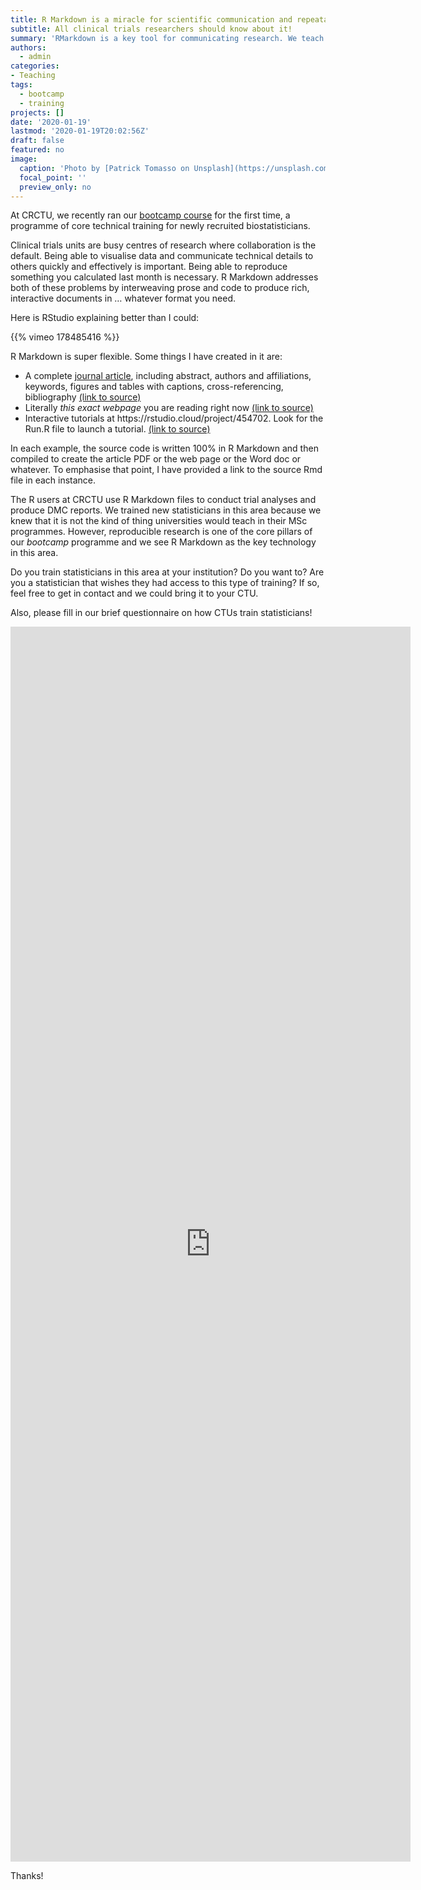 ```yaml
---
title: R Markdown is a miracle for scientific communication and repeatable research
subtitle: All clinical trials researchers should know about it!
summary: 'RMarkdown is a key tool for communicating research. We teach it to new starters at CRCTU.'
authors: 
  - admin
categories:
- Teaching
tags:
  - bootcamp
  - training
projects: []
date: '2020-01-19'
lastmod: '2020-01-19T20:02:56Z'
draft: false
featured: no
image:
  caption: 'Photo by [Patrick Tomasso on Unsplash](https://unsplash.com/photos/QMDap1TAu0g)'
  focal_point: ''
  preview_only: no
---
```


At CRCTU, we recently ran our [bootcamp course](/courses/bootcamp/) for the first time, a programme of core technical training for newly recruited biostatisticians.

Clinical trials units are busy centres of research where collaboration is the default.
Being able to visualise data and communicate technical details to others quickly and effectively is important.
Being able to reproduce something you calculated last month is necessary.
R Markdown addresses both of these problems by interweaving prose and code to produce rich, interactive documents in ... whatever format you need.

Here is RStudio explaining better than I could:

{{% vimeo 178485416 %}}

R Markdown is super flexible. Some things I have created in it are:

* A complete [journal article](https://arxiv.org/pdf/1907.00161.pdf), including abstract, authors and affiliations, keywords, figures and tables with captions, cross-referencing, bibliography [(link to source)](https://raw.githubusercontent.com/brockk/trialr-jss/master/trialr.Rmd)
* Literally *this exact webpage* you are reading right now [(link to source)](https://raw.githubusercontent.com/brockk/brockk-io/master/content/post/rmarkdown-in-trials/index.Rmd)
* Interactive tutorials at https://rstudio.cloud/project/454702. Look for the Run.R file to launch a tutorial. [(link to source)](https://raw.githubusercontent.com/brockk/bootcamp/master/inst/tutorials/intro/intro.Rmd)

In each example, the source code is written 100% in R Markdown and then compiled to create the article PDF or the web page or the Word doc or whatever.
To emphasise that point, I have provided a link to the source Rmd file in each instance.

The R users at CRCTU use R Markdown files to conduct trial analyses and produce DMC reports.
We trained new statisticians in this area because we knew that it is not the kind of thing universities would teach in their MSc programmes.
However, reproducible research is one of the core pillars of our *bootcamp* programme and we see R Markdown as the key technology in this area.

Do you train statisticians in this area at your institution?
Do you want to?
Are you a statistician that wishes they had access to this type of training?
If so, feel free to get in contact and we could bring it to your CTU.

Also, please fill in our brief questionnaire on how CTUs train statisticians!

<iframe src="https://docs.google.com/forms/d/e/1FAIpQLScjzv7bka0qonsyvYpZ-__OiOXThaVfc99JAF5f3JruTEZbYg/viewform?embedded=true" width="640" height="1976" frameborder="0" marginheight="0" marginwidth="0">Loading…</iframe>

Thanks!
